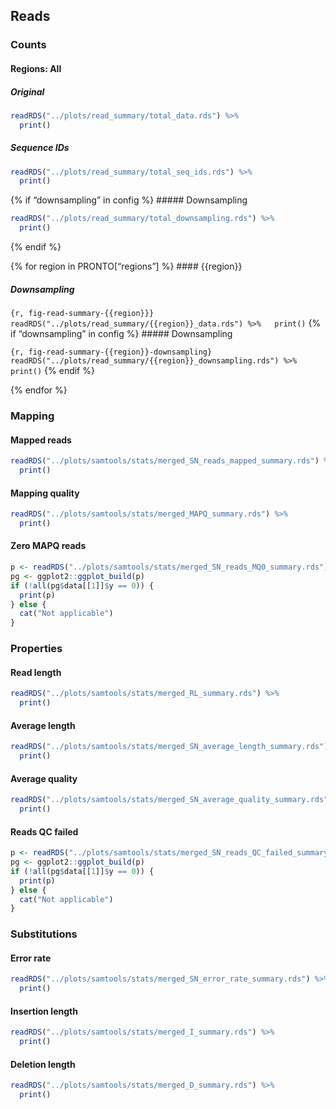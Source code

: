 ## Reads {.tabset}

### Counts {.tabset}

#### Regions: All

##### Original

```r
readRDS("../plots/read_summary/total_data.rds") %>%
  print()
```

##### Sequence IDs

```r
readRDS("../plots/read_summary/total_seq_ids.rds") %>%
  print()
```

{% if "downsampling" in config %}
##### Downsampling

```r
readRDS("../plots/read_summary/total_downsampling.rds") %>%
  print()
```
{% endif %}

{% for region in PRONTO["regions"] %}
#### {{region}}

##### Downsampling

```{r, fig-read-summary-{{region}}}
readRDS("../plots/read_summary/{{region}}_data.rds") %>%
  print()
```
{% if "downsampling" in config %}
##### Downsampling

```{r, fig-read-summary-{{region}}-downsampling}
readRDS("../plots/read_summary/{{region}}_downsampling.rds") %>%
  print()
```
{% endif %}

{% endfor %}

### Mapping

#### Mapped reads

```r
readRDS("../plots/samtools/stats/merged_SN_reads_mapped_summary.rds") %>%
  print()
```

#### Mapping quality

```r
readRDS("../plots/samtools/stats/merged_MAPQ_summary.rds") %>%
  print()
```

#### Zero MAPQ reads

```r
p <- readRDS("../plots/samtools/stats/merged_SN_reads_MQ0_summary.rds")
pg <- ggplot2::ggplot_build(p)
if (!all(pg$data[[1]]$y == 0)) {
  print(p)
} else {
  cat("Not applicable")
}
```

### Properties

#### Read length

```r
readRDS("../plots/samtools/stats/merged_RL_summary.rds") %>%
  print()
```

#### Average length

```r
readRDS("../plots/samtools/stats/merged_SN_average_length_summary.rds") %>%
  print()
```

#### Average quality

```r
readRDS("../plots/samtools/stats/merged_SN_average_quality_summary.rds") %>%
  print()
```

#### Reads QC failed

```r
p <- readRDS("../plots/samtools/stats/merged_SN_reads_QC_failed_summary.rds")
pg <- ggplot2::ggplot_build(p)
if (!all(pg$data[[1]]$y == 0)) {
  print(p)
} else {
  cat("Not applicable")
}
```

### Substitutions

#### Error rate

```r
readRDS("../plots/samtools/stats/merged_SN_error_rate_summary.rds") %>%
  print()
```

#### Insertion length

```r
readRDS("../plots/samtools/stats/merged_I_summary.rds") %>%
  print()
```

#### Deletion length

```r
readRDS("../plots/samtools/stats/merged_D_summary.rds") %>%
  print()
```

